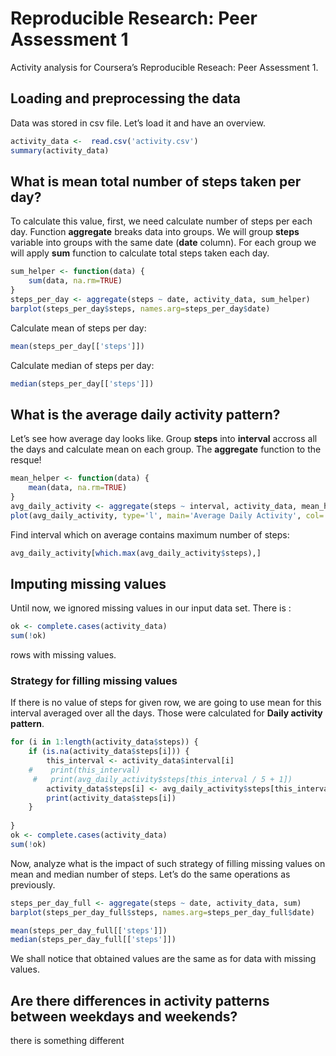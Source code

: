 # Reproducible Research: Peer Assessment 1

Activity analysis for Coursera's Reproducible Reseach: Peer Assessment 1.

## Loading and preprocessing the data
Data was stored in csv file. Let's load it and have an overview.

```r
activity_data <-  read.csv('activity.csv')
summary(activity_data)
```


## What is mean total number of steps taken per day?
To calculate this value, first, we need calculate number of steps per each day.
Function **aggregate** breaks data into groups.
We will group **steps** variable into groups with the same date (**date** column).
For each group we will apply **sum** function to calculate total steps taken each day.
```r
sum_helper <- function(data) {
    sum(data, na.rm=TRUE)
}
steps_per_day <- aggregate(steps ~ date, activity_data, sum_helper)
barplot(steps_per_day$steps, names.arg=steps_per_day$date)

```

Calculate mean of steps per day:
```r
mean(steps_per_day[['steps']])
```
Calculate median of steps per day:
```r
median(steps_per_day[['steps']])
```

## What is the average daily activity pattern?
Let's see how average day looks like. Group **steps** into **interval** accross 
all the days and calculate mean on each group. The **aggregate** function to the resque!
```r
mean_helper <- function(data) {
    mean(data, na.rm=TRUE)
}
avg_daily_activity <- aggregate(steps ~ interval, activity_data, mean_helper)
plot(avg_daily_activity, type='l', main='Average Daily Activity', col='red')
```

Find interval which on average contains maximum number of steps:
```r
avg_daily_activity[which.max(avg_daily_activity$steps),]
```

## Imputing missing values
Until now, we ignored missing values in our input data set.
There is :
```r
ok <- complete.cases(activity_data)
sum(!ok)
```
rows with missing values.


### Strategy for filling missing values
If there is no value of steps for given row, we are going to use
mean for this interval averaged over all the days. Those were calculated for **Daily activity pattern**.
```r
for (i in 1:length(activity_data$steps)) {
    if (is.na(activity_data$steps[i])) { 
        this_interval <- activity_data$interval[i]
    #    print(this_interval)
     #   print(avg_daily_activity$steps[this_interval / 5 + 1])
        activity_data$steps[i] <- avg_daily_activity$steps[this_interval / 5  + 1] #use interval mean 
        print(activity_data$steps[i])
    }
    
}
ok <- complete.cases(activity_data)
sum(!ok)
```

Now, analyze what is the impact of such strategy of filling missing values on mean and median
number of steps. Let's do the same operations as previously.
```r
steps_per_day_full <- aggregate(steps ~ date, activity_data, sum)
barplot(steps_per_day_full$steps, names.arg=steps_per_day_full$date)

mean(steps_per_day_full[['steps']])
median(steps_per_day_full[['steps']])
```
We shall notice that obtained values are the same as for data with missing values.

## Are there differences in activity patterns between weekdays and weekends?
there is something different
